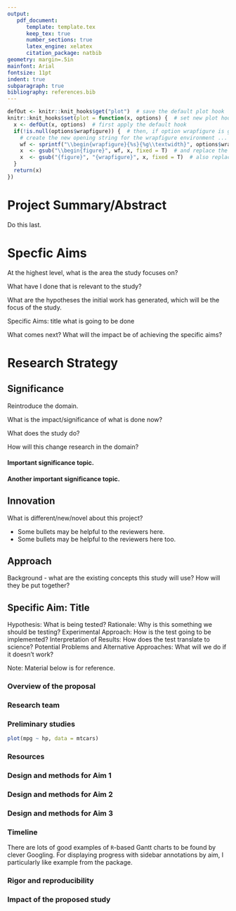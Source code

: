 ```yaml
---
output: 
   pdf_document: 
      template: template.tex
      keep_tex: true
      number_sections: true
      latex_engine: xelatex
      citation_package: natbib
geometry: margin=.5in
mainfont: Arial
fontsize: 11pt
indent: true
subparagraph: true
bibliography: references.bib
---
```


<!-- a clever hack for wrapfig from https://stackoverflow.com/questions/54100806/r-markdown-how-do-i-make-text-float-around-figures -->
```r
defOut <- knitr::knit_hooks$get("plot")  # save the default plot hook 
knitr::knit_hooks$set(plot = function(x, options) {  # set new plot hook ...
  x <- defOut(x, options)  # first apply the default hook
  if(!is.null(options$wrapfigure)) {  # then, if option wrapfigure is given ...
    # create the new opening string for the wrapfigure environment ...
    wf <- sprintf("\\begin{wrapfigure}{%s}{%g\\textwidth}", options$wrapfigure[[1]], options$wrapfigure[[2]])
    x  <- gsub("\\begin{figure}", wf, x, fixed = T)  # and replace the default one with it.
    x  <- gsub("{figure}", "{wrapfigure}", x, fixed = T)  # also replace the environment ending
  }
  return(x)
})
```

# Project Summary/Abstract

Do this last.

\pagebreak

# Specfic Aims

At the highest level, what is the area the study focuses on?

What have I done that is relevant to the study?

What are the hypotheses the initial work has generated, which will be the focus of the study.

Specific Aims:
title
what is going to be done

What comes next? What will the impact be of achieving the specific aims?

# Research Strategy

## Significance

Reintroduce the domain.

What is the impact/significance of what is done now?

What does the study do?

How will this change research in the domain?

#### Important significance topic.



#### Another important significance topic.


## Innovation

What is different/new/novel about this project?


* Some bullets may be helpful to the reviewers here.
* Some bullets may be helpful to the reviewers here too.

## Approach

Background - what are the existing concepts this study will use?
How will they be put together?

## Specific Aim: Title

Hypothesis:  What is being tested?
Rationale:  Why is this something we should be testing?
Experimental Approach: How is the test going to be implemented?
Interpretation of Results: How does the test translate to science?
Potential Problems and Alternative Approaches: What will we do if it doesn't work?

Note: Material below is for reference.

### Overview of the proposal


### Research team


### Preliminary studies


<!-- 
\begin{wrapfigure}{R}{0.7\textwidth}

\hfill{}\includegraphics[width=.7\textwidth]{image.pdf} 

\caption{My Flowchart}\label{fig:unnamed-chunk-2}
\end{wrapfigure}
--> 

```r
plot(mpg ~ hp, data = mtcars)
```



### Resources


### Design and methods for Aim 1


### Design and methods for Aim 2


### Design and methods for Aim 3


### Timeline
There are lots of good examples of `R`-based Gantt charts to be found by clever Googling. For displaying progress with sidebar annotations by aim, I particularly like [\underline{this}](https://datascienceplus.com/visualize-your-cvs-timeline-with-r-gantt-style/) example from the [\underline{lares}](https://github.com/laresbernardo/lares) package.  

### Rigor and reproducibility

### Impact of the proposed study


